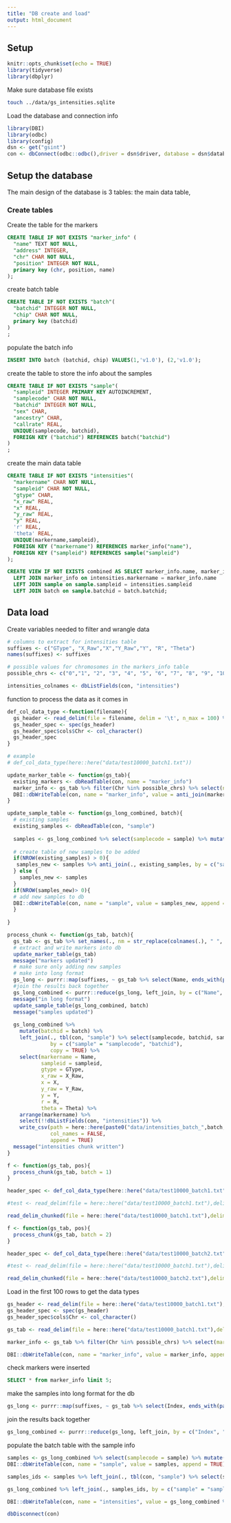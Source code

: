 ```yaml
---
title: "DB create and load"
output: html_document
---
```


## Setup

```r
knitr::opts_chunk$set(echo = TRUE)
library(tidyverse)
library(dbplyr)
```

Make sure database file exists

```bash
touch ../data/gs_intensities.sqlite
```

Load the database and connection info
```r
library(DBI)
library(odbc)
library(config)
dsn <- get("gsint")
con <- dbConnect(odbc::odbc(),driver = dsn$driver, database = dsn$database , timeout = 100)
```

## Setup the database

The main design of the database is 3 tables: the main data table, 

### Create tables


Create the table for the markers
```sql
CREATE TABLE IF NOT EXISTS "marker_info" (
  "name" TEXT NOT NULL,
  "address" INTEGER,
  "chr" CHAR NOT NULL,
  "position" INTEGER NOT NULL,
  primary key (chr, position, name)
);

```

create batch table
```sql
CREATE TABLE IF NOT EXISTS "batch"(
  "batchid" INTEGER NOT NULL,
  "chip" CHAR NOT NULL,
  primary key (batchid)
)
;

```

populate the batch info
```sql
INSERT INTO batch (batchid, chip) VALUES(1,'v1.0'), (2,'v1.0');
```

create the table to store the info about the samples
```sql
CREATE TABLE IF NOT EXISTS "sample"(
  "sampleid" INTEGER PRIMARY KEY AUTOINCREMENT,
  "samplecode" CHAR NOT NULL,
  "batchid" INTEGER NOT NULL,
  "sex" CHAR,
  "ancestry" CHAR,
  "callrate" REAL,
  UNIQUE(samplecode, batchid),
  FOREIGN KEY ("batchid") REFERENCES batch("batchid")
)
;
```




create the main data table
```sql
CREATE TABLE IF NOT EXISTS "intensities"(
  "markername" CHAR NOT NULL,
  "sampleid" CHAR NOT NULL,
  "gtype" CHAR,
  "x_raw" REAL,
  "x" REAL,
  "y_raw" REAL,
  "y" REAL,
  'r' REAL,
  'theta' REAL,
  UNIQUE(markername,sampleid),
  FOREIGN KEY ("markername") REFERENCES marker_info("name"),
  FOREIGN KEY ("sampleid") REFERENCES sample("sampleid")
);
```

```sql
CREATE VIEW IF NOT EXISTS combined AS SELECT marker_info.name, marker_info.chr, marker_info.position, sample.samplecode, batch.*, intensities.* FROM intensities 
  LEFT JOIN marker_info on intensities.markername = marker_info.name 
  LEFT JOIN sample on sample.sampleid = intensities.sampleid
  LEFT JOIN batch on sample.batchid = batch.batchid;
```

## Data load

Create variables needed to filter and wrangle data
```r
# columns to extract for intensities table
suffixes <- c("GType", "X_Raw","X","Y_Raw","Y", "R", "Theta")
names(suffixes) <- suffixes

# possible values for chromosomes in the markers_info table
possible_chrs <- c("0","1", "2", "3", "4", "5", "6", "7", "8", "9", "10", "11", "12", "13", "14", "15", "16", "17", "18", "19", "20", "21", "22", "MT", "X", "XY", "Y" )

intensities_colnames <- dbListFields(con, "intensities")
```

function to process the data as it comes in
```r

def_col_data_type <-function(filename){
  gs_header <- read_delim(file = filename, delim = '\t', n_max = 100) %>% slice(0)
  gs_header_spec <- spec(gs_header)
  gs_header_spec$cols$Chr <- col_character()
  gs_header_spec
}

# example
# def_col_data_type(here::here("data/test10000_batch1.txt"))

update_marker_table <- function(gs_tab){
  existing_markers <- dbReadTable(con, name = "marker_info")
  marker_info <- gs_tab %>% filter(Chr %in% possible_chrs) %>% select(name = Name, address = Address, chr = Chr, position = Position) %>% mutate_if(is.numeric, as.integer)
  DBI::dbWriteTable(con, name = "marker_info", value = anti_join(marker_info, existing_markers, by = c("name","address","chr","position") ) , append = TRUE)
}

update_sample_table <- function(gs_long_combined, batch){
  # existing samples
  existing_samples <- dbReadTable(con, "sample")
  
  samples <- gs_long_combined %>% select(samplecode = sample) %>% mutate(batchid = batch, sex = NA, ancestry = NA) %>% distinct()
 
  # create table of new samples to be added
  if(NROW(existing_samples) > 0){
   samples_new <- samples %>% anti_join(., existing_samples, by = c("samplecode", "batchid"))
  } else {
    samples_new <- samples
  }
  if(NROW(samples_new)> 0){
  # add new samples to db
  DBI::dbWriteTable(con, name = "sample", value = samples_new, append = TRUE)
  }
  
}

process_chunk <- function(gs_tab, batch){
  gs_tab <- gs_tab %>% set_names(., nm = str_replace(colnames(.), " ", "_")) %>% select(Index, Name, Address, Chr, Position, GenTrain_Score, starts_with("Frac_"), ends_with("GType"), ends_with(".X_Raw"), ends_with(".X"), ends_with(".Y_Raw"), ends_with("Y"), ends_with(".R"), ends_with(".Theta")) 
  # extract and write markers into db
  update_marker_table(gs_tab)
  message("markers updated")
  # make sure only adding new samples
  # make into long format
  gs_long <- purrr::map(suffixes, ~ gs_tab %>% select(Name, ends_with(paste0(".",.x))) %>% gather("sample", !!.x , ends_with(paste0(".", .x))) %>% mutate(sample = str_remove(sample, paste0("\\.",.x ))) )
  #join the results back together
  gs_long_combined <- purrr::reduce(gs_long, left_join, by = c("Name", "sample"))
  message("in long format")
  update_sample_table(gs_long_combined, batch)
  message("samples updated")
   
  gs_long_combined %>% 
    mutate(batchid = batch) %>% 
    left_join(., tbl(con, "sample") %>% select(samplecode, batchid, sampleid) ,
              by = c("sample" = "samplecode", "batchid"), 
              copy = TRUE) %>% 
    select(markername = Name, 
           sampleid = sampleid, 
           gtype = GType, 
           x_raw = X_Raw, 
           x = X, 
           y_raw = Y_Raw, 
           y = Y, 
           r = R, 
           theta = Theta) %>% 
    arrange(markername) %>% 
    select(!!dbListFields(con, "intensities")) %>% 
    write_csv(path = here::here(paste0("data/intensities_batch_",batch,".csv")), 
              col_names = FALSE, 
              append = TRUE)
  message("intensities chunk written")
}


```

```r
f <- function(gs_tab, pos){
  process_chunk(gs_tab, batch = 1)
}

header_spec <- def_col_data_type(here::here("data/test10000_batch1.txt"))

#test <- read_delim(file = here::here("data/test10000_batch1.txt"),delim = '\t', col_types = header_spec$cols,  n_max = 100) 

read_delim_chunked(file = here::here("data/test10000_batch1.txt"),delim = '\t', col_types = header_spec$cols, chunk_size = 2000, callback = SideEffectChunkCallback$new(f), progress = TRUE) 

f <- function(gs_tab, pos){
  process_chunk(gs_tab, batch = 2)
}

header_spec <- def_col_data_type(here::here("data/test10000_batch2.txt"))

#test <- read_delim(file = here::here("data/test10000_batch1.txt"),delim = '\t', col_types = header_spec$cols,  n_max = 100) 

read_delim_chunked(file = here::here("data/test10000_batch2.txt"),delim = '\t', col_types = header_spec$cols, chunk_size = 1000, callback = SideEffectChunkCallback$new(f), progress = TRUE)
```



Load in the first 100 rows to get the data types
```r
gs_header <- read_delim(file = here::here("data/test10000_batch1.txt"), delim = '\t', n_max = 100) %>% slice(0)
gs_header_spec <- spec(gs_header)
gs_header_spec$cols$Chr <- col_character()
```

```r
gs_tab <- read_delim(file = here::here("data/test10000_batch1.txt"),delim = '\t', col_types = gs_header_spec$cols) %>% set_names(., nm = str_replace(colnames(.), " ", "_")) %>% select(Index, Name, Address, Chr, Position, GenTrain_Score, starts_with("Frac_"), ends_with("GType"), ends_with(".X_Raw"), ends_with(".X"), ends_with(".Y_Raw"), ends_with("Y"), ends_with(".R"), ends_with(".Theta"))
```


```r

marker_info <- gs_tab %>% filter(Chr %in% possible_chrs) %>% select(markerid = Index,name = Name, address = Address, chr = Chr, position = Position) %>% mutate_if(is.numeric, as.integer)
```

```r
DBI::dbWriteTable(con, name = "marker_info", value = marker_info, append = TRUE)
```

check markers were inserted
```sql
SELECT * from marker_info limit 5;
```

make the samples into long format for the db




```r
gs_long <- purrr::map(suffixes, ~ gs_tab %>% select(Index, ends_with(paste0(".",.x))) %>% gather("sample", !!.x , ends_with(paste0(".", .x))) %>% mutate(sample = str_remove(sample, paste0("\\.",.x ))) )

```


join the results back together
```r
gs_long_combined <- purrr::reduce(gs_long, left_join, by = c("Index", "sample"))

```

populate the batch table with the sample info
```r
samples <- gs_long_combined %>% select(samplecode = sample) %>% mutate(batchid = 1, sex = NA, ancestry = NA) %>% distinct()
DBI::dbWriteTable(con, name = "sample", value = samples, append = TRUE)
```


```r
samples_ids <- samples %>% left_join(., tbl(con, "sample") %>% select(samplecode, batchid, sampleid), by = c("samplecode", "batchid"), copy = TRUE)  %>% select(samplecode, sampleid)
```

```r
gs_long_combined %>% left_join(., samples_ids, by = c("sample" = "samplecode"))%>% select(markerid = Index, sampleid = sampleid, gtype = GType, x_raw = X_Raw, x = X, y_raw = Y_Raw, y = Y, r = R, theta = Theta) %>% arrange(markerid) %>% select(!!dbListFields(con, "intensities")) %>% write_csv(path = here::here("data/intensities_batch_1.csv"), col_names = FALSE)
```


```r
DBI::dbWriteTable(con, name = "intensities", value = gs_long_combined %>% left_join(., samples_ids, by = c("sample" = "samplecode"))%>% select(markerid = Index, sampleid = sampleid, gtype = GType, x_raw = X_Raw, x = X, y_raw = Y_Raw, y = Y, r = R, theta = Theta) %>% arrange(markerid), append = TRUE)
```



```r
dbDisconnect(con)
```

